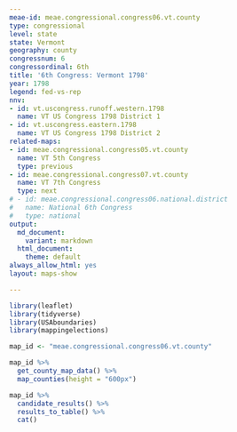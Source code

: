 ```yaml
---
meae-id: meae.congressional.congress06.vt.county
type: congressional
level: state
state: Vermont
geography: county
congressnum: 6
congressordinal: 6th
title: '6th Congress: Vermont 1798'
year: 1798
legend: fed-vs-rep
nnv:
- id: vt.uscongress.runoff.western.1798
  name: VT US Congress 1798 District 1
- id: vt.uscongress.eastern.1798
  name: VT US Congress 1798 District 2
related-maps:
- id: meae.congressional.congress05.vt.county
  name: VT 5th Congress
  type: previous
- id: meae.congressional.congress07.vt.county
  name: VT 7th Congress
  type: next
# - id: meae.congressional.congress06.national.district
#   name: National 6th Congress
#   type: national
output:
  md_document:
    variant: markdown
  html_document:
    theme: default
always_allow_html: yes
layout: maps-show

---
```


```r
library(leaflet)
library(tidyverse)
library(USAboundaries)
library(mappingelections)

map_id <- "meae.congressional.congress06.vt.county"
```

<div class="map">

```r
map_id %>%
  get_county_map_data() %>%
  map_counties(height = "600px")
```

</div>

<div class="results-table">

```r
map_id %>%
  candidate_results() %>%
  results_to_table() %>%
  cat()
```

</div>
